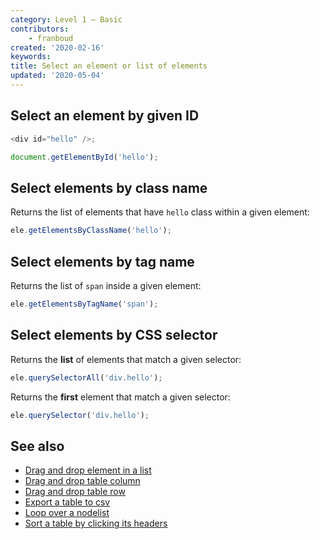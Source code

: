 ```yaml
---
category: Level 1 — Basic
contributors:
    - franboud
created: '2020-02-16'
keywords:
title: Select an element or list of elements
updated: '2020-05-04'
---
```


## Select an element by given ID

```js
<div id="hello" />;

document.getElementById('hello');
```

## Select elements by class name

Returns the list of elements that have `hello` class within a given element:

```js
ele.getElementsByClassName('hello');
```

## Select elements by tag name

Returns the list of `span` inside a given element:

```js
ele.getElementsByTagName('span');
```

## Select elements by CSS selector

Returns the **list** of elements that match a given selector:

```js
ele.querySelectorAll('div.hello');
```

Returns the **first** element that match a given selector:

```js
ele.querySelector('div.hello');
```

## See also

-   [Drag and drop element in a list](https://phuoc.ng/collection/html-dom/drag-and-drop-element-in-a-list)
-   [Drag and drop table column](https://phuoc.ng/collection/html-dom/drag-and-drop-table-column)
-   [Drag and drop table row](https://phuoc.ng/collection/html-dom/drag-and-drop-table-row)
-   [Export a table to csv](https://phuoc.ng/collection/html-dom/export-a-table-to-csv)
-   [Loop over a nodelist](https://phuoc.ng/collection/html-dom/loop-over-a-nodelist)
-   [Sort a table by clicking its headers](https://phuoc.ng/collection/html-dom/sort-a-table-by-clicking-its-headers)
